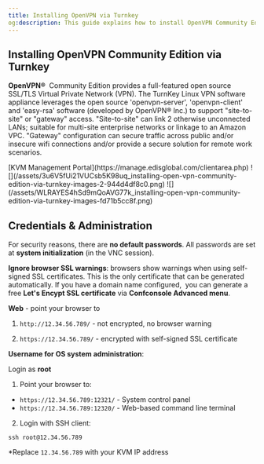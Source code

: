 ```yaml
---
title: Installing OpenVPN via Turnkey
og:description: This guide explains how to install OpenVPN Community Edition via Turnkey on a VPS.
---
```


## Installing OpenVPN Community Edition via Turnkey

**OpenVPN®**  Community Edition provides a full-featured open source SSL/TLS Virtual Private Network (VPN). The TurnKey Linux VPN software appliance leverages the open source 'openvpn-server', 'openvpn-client' and 'easy-rsa' software (developed by OpenVPN® Inc.) to support "site-to-site" or "gateway" access. "Site-to-site" can link 2 otherwise unconnected LANs; suitable for multi-site enterprise networks or linkage to an Amazon VPC. "Gateway" configuration can secure traffic across public and/or insecure wifi connections and/or provide a secure solution for remote work scenarios.

<Steps>
  <Step title='Log in to your'>
    [KVM Management Portal](https://manage.edisglobal.com/clientarea.php)
  </Step>
  <Step title='Locate your VPS in the Services tab' />
  <Step title='Click "AutoInstall OS"'>
    ![](/assets/3u6V5fUi21VUCsb5K98uq_installing-open-vpn-community-edition-via-turnkey-images-2-944d4df8c0.png)
  </Step>
  <Step title='Click on the "Turnkey Images" tab' />
  <Step title='Select OpenVPN from the dropdown' />
  <Step title='Click "Start the installation"'>
    ![](/assets/WLRAYES4hSd9mQoAVG77k_installing-open-vpn-community-edition-via-turnkey-images-fd71b5cc8f.png)
  </Step>
  <Step title='Start a VNC session and finish the installation / configuration of the appliance accordingly.' />
</Steps>

###

## Credentials & Administration

For security reasons, there are **no default passwords**. All passwords are set at **system initialization** (in the VNC session).

**Ignore browser SSL warnings**: browsers show warnings when using self-signed SSL certificates. This is the only certificate that can be generated automatically. If you have a domain name configured,  you can generate a free **Let's Encypt SSL certificate** via **Confconsole Advanced menu**.

**Web** - point your browser to

1. `http://12.34.56.789/` - not encrypted, no browser warning

2. `https://12.34.56.789/` - encrypted with self-signed SSL certificate

**Username for OS system administration**:

Login as **root**

1. Point your browser to:

- `https://12.34.56.789:12321/` - System control panel
- `https://12.34.56.789:12320/` - Web-based command line terminal

2. Login with SSH client:

```shell
ssh root@12.34.56.789
```

\*Replace `12.34.56.789` with your KVM IP address
